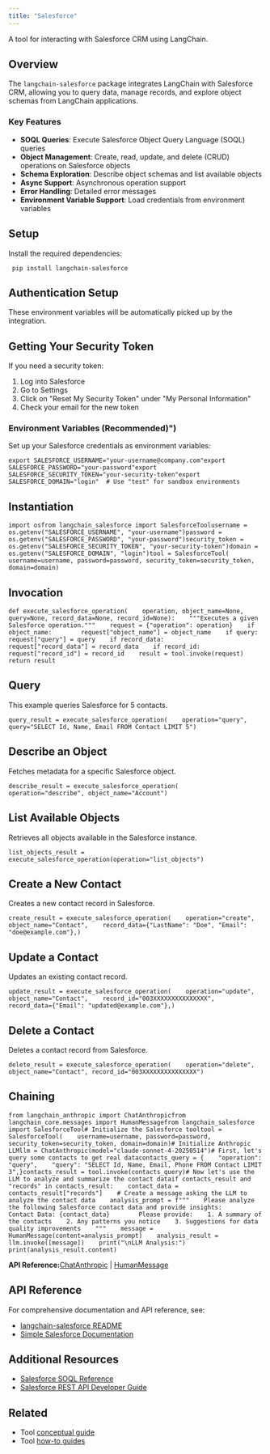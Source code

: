 ```yaml
---
title: "Salesforce"
---
```


A tool for interacting with Salesforce CRM using LangChain.

## Overview

The `langchain-salesforce` package integrates LangChain with Salesforce CRM, allowing you to query data, manage records, and explore object schemas from LangChain applications.

### Key Features

* **SOQL Queries**: Execute Salesforce Object Query Language (SOQL) queries
* **Object Management**: Create, read, update, and delete (CRUD) operations on Salesforce objects
* **Schema Exploration**: Describe object schemas and list available objects
* **Async Support**: Asynchronous operation support
* **Error Handling**: Detailed error messages
* **Environment Variable Support**: Load credentials from environment variables

## Setup

Install the required dependencies:

```
 pip install langchain-salesforce
```

## Authentication Setup

These environment variables will be automatically picked up by the integration.

## Getting Your Security Token

If you need a security token:

1. Log into Salesforce
2. Go to Settings
3. Click on "Reset My Security Token" under "My Personal Information"
4. Check your email for the new token

### Environment Variables (Recommended)")

Set up your Salesforce credentials as environment variables:

```
export SALESFORCE_USERNAME="your-username@company.com"export SALESFORCE_PASSWORD="your-password"export SALESFORCE_SECURITY_TOKEN="your-security-token"export SALESFORCE_DOMAIN="login"  # Use "test" for sandbox environments
```

## Instantiation

```
import osfrom langchain_salesforce import SalesforceToolusername = os.getenv("SALESFORCE_USERNAME", "your-username")password = os.getenv("SALESFORCE_PASSWORD", "your-password")security_token = os.getenv("SALESFORCE_SECURITY_TOKEN", "your-security-token")domain = os.getenv("SALESFORCE_DOMAIN", "login")tool = SalesforceTool(    username=username, password=password, security_token=security_token, domain=domain)
```

## Invocation

```
def execute_salesforce_operation(    operation, object_name=None, query=None, record_data=None, record_id=None):    """Executes a given Salesforce operation."""    request = {"operation": operation}    if object_name:        request["object_name"] = object_name    if query:        request["query"] = query    if record_data:        request["record_data"] = record_data    if record_id:        request["record_id"] = record_id    result = tool.invoke(request)    return result
```

## Query

This example queries Salesforce for 5 contacts.

```
query_result = execute_salesforce_operation(    operation="query", query="SELECT Id, Name, Email FROM Contact LIMIT 5")
```

## Describe an Object

Fetches metadata for a specific Salesforce object.

```
describe_result = execute_salesforce_operation(    operation="describe", object_name="Account")
```

## List Available Objects

Retrieves all objects available in the Salesforce instance.

```
list_objects_result = execute_salesforce_operation(operation="list_objects")
```

## Create a New Contact

Creates a new contact record in Salesforce.

```
create_result = execute_salesforce_operation(    operation="create",    object_name="Contact",    record_data={"LastName": "Doe", "Email": "doe@example.com"},)
```

## Update a Contact

Updates an existing contact record.

```
update_result = execute_salesforce_operation(    operation="update",    object_name="Contact",    record_id="003XXXXXXXXXXXXXXX",    record_data={"Email": "updated@example.com"},)
```

## Delete a Contact

Deletes a contact record from Salesforce.

```
delete_result = execute_salesforce_operation(    operation="delete", object_name="Contact", record_id="003XXXXXXXXXXXXXXX")
```

## Chaining

```
from langchain_anthropic import ChatAnthropicfrom langchain_core.messages import HumanMessagefrom langchain_salesforce import SalesforceTool# Initialize the Salesforce tooltool = SalesforceTool(    username=username, password=password, security_token=security_token, domain=domain)# Initialize Anthropic LLMllm = ChatAnthropic(model="claude-sonnet-4-20250514")# First, let's query some contacts to get real datacontacts_query = {    "operation": "query",    "query": "SELECT Id, Name, Email, Phone FROM Contact LIMIT 3",}contacts_result = tool.invoke(contacts_query)# Now let's use the LLM to analyze and summarize the contact dataif contacts_result and "records" in contacts_result:    contact_data = contacts_result["records"]    # Create a message asking the LLM to analyze the contact data    analysis_prompt = f"""    Please analyze the following Salesforce contact data and provide insights:        Contact Data: {contact_data}        Please provide:    1. A summary of the contacts    2. Any patterns you notice    3. Suggestions for data quality improvements    """    message = HumanMessage(content=analysis_prompt)    analysis_result = llm.invoke([message])    print("\nLLM Analysis:")    print(analysis_result.content)
```

**API Reference:**[ChatAnthropic](https://python.langchain.com/api_reference/anthropic/chat_models/langchain_anthropic.chat_models.ChatAnthropic.html) | [HumanMessage](https://python.langchain.com/api_reference/core/messages/langchain_core.messages.human.HumanMessage.html)

## API Reference

For comprehensive documentation and API reference, see:

* [langchain-salesforce README](https://github.com/colesmcintosh/langchain-salesforce/blob/main/README.md)
* [Simple Salesforce Documentation](https://simple-salesforce.readthedocs.io/en/latest/)

## Additional Resources

* [Salesforce SOQL Reference](https://developer.salesforce.com/oss/atlas.en-us.soql_sosl.meta/soql_sosl/)
* [Salesforce REST API Developer Guide](https://developer.salesforce.com/oss/atlas.en-us.api_rest.meta/api_rest/)

## Related

* Tool [conceptual guide](/src/oss/concepts/tools)
* Tool [how-to guides](/src/oss/how_to/#tools)
